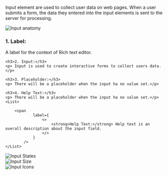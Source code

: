 

<Section contained={true} style={{ paddingTop: 0 }}>
	<p>
		Input element are used to collect user data on web pages. When a user
		submits a form, the data they entered into the input elements is sent to the
		server for processing.
	</p>
</Section>

<Section title="Anatomy">
	<img
		src={Anatomy}
		alt="Input anatomy"
		style={{ marginBottom: 20 }}
	/>
	<h3 style={{marginTop: 0}}>1. Label:</h3>
	<p>A label for the context of Rich text editor.</p>

	<h3>2. Input:</h3>
	<p> Input is used to create interactive forms to collect users data.</p>

	<h3>3. Placeholder:</h3>
	<p> There will be a placeholder when the input ha no value set.</p>

	<h3>4. Help Text:</h3>
	<p> There will be a placeholder when the input ha no value set.</p>
	<List>

    	<span
				label={
					<>
						<strong>Help Text:</strong> Help text is an overall description about the input field.
					</>
				}
			/>
	</List>

</Section>

<Section title="States">
	<img src={States} alt="Input States" />
</Section>

<Section title="Size">
	<img src={Size} alt="Input Size" />
</Section>

<Section title="Icons">
	<img src={Icons} alt="Input Icons" />
</Section>
